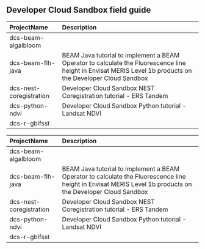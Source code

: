 ## Developer Cloud Sandbox field guide
<table>
 <thead>
  <tr>
   <th align="left"> ProjectName </th>
   <th align="left"> Description </th>
  </tr>
 </thead>
<tbody>
  <tr>
   <td align="left"> dcs-beam-algalbloom </td>
   <td align="left">  </td>
  </tr>
  <tr>
   <td align="left"> dcs-beam-flh-java </td>
   <td align="left"> BEAM Java tutorial to implement a BEAM Operator to calculate the Fluorescence line height in Envisat MERIS Level 1b products on the Developer Cloud Sandbox </td>
  </tr>
  <tr>
   <td align="left"> dcs-nest-coregistration </td>
   <td align="left"> Developer Cloud Sandbox NEST Coregistration tutorial - ERS Tandem </td>
  </tr>
  <tr>
   <td align="left"> dcs-python-ndvi </td>
   <td align="left"> Developer Cloud Sandbox Python tutorial - Landsat NDVI </td>
  </tr>
  <tr>
   <td align="left"> dcs-r-gbifsst </td>
   <td align="left">  </td>
  </tr>
</tbody>
</table>
<table>
 <thead>
  <tr>
   <th align="left"> ProjectName </th>
   <th align="left"> Description </th>
  </tr>
 </thead>
<tbody>
  <tr>
   <td align="left"> dcs-beam-algalbloom </td>
   <td align="left">  </td>
  </tr>
  <tr>
   <td align="left"> dcs-beam-flh-java </td>
   <td align="left"> BEAM Java tutorial to implement a BEAM Operator to calculate the Fluorescence line height in Envisat MERIS Level 1b products on the Developer Cloud Sandbox </td>
  </tr>
  <tr>
   <td align="left"> dcs-nest-coregistration </td>
   <td align="left"> Developer Cloud Sandbox NEST Coregistration tutorial - ERS Tandem </td>
  </tr>
  <tr>
   <td align="left"> dcs-python-ndvi </td>
   <td align="left"> Developer Cloud Sandbox Python tutorial - Landsat NDVI </td>
  </tr>
  <tr>
   <td align="left"> dcs-r-gbifsst </td>
   <td align="left">  </td>
  </tr>
</tbody>
</table>
